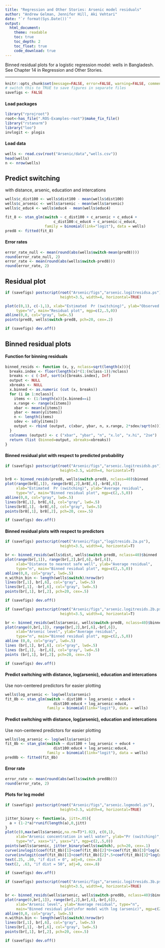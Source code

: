```yaml
---
title: "Regression and Other Stories: Arsenic model residuals"
author: "Andrew Gelman, Jennifer Hill, Aki Vehtari"
date: "`r format(Sys.Date())`"
output:
  html_document:
    theme: readable
    toc: true
    toc_depth: 2
    toc_float: true
    code_download: true
---
```

Binned residual plots for a logistic regression model: wells in
Bangladesh. See Chapter 14 in Regression and Other Stories.

-------------


```r
knitr::opts_chunk$set(message=FALSE, error=FALSE, warning=FALSE, comment=NA)
# switch this to TRUE to save figures in separate files
savefigs <- FALSE
```

#### Load packages

```r
library("rprojroot")
root<-has_file(".ROS-Examples-root")$make_fix_file()
library("rstanarm")
library("loo")
invlogit <- plogis
```

#### Load data

```r
wells <- read.csv(root("Arsenic/data","wells.csv"))
head(wells)
n <- nrow(wells)
```

## Predict switching
with distance, arsenic, education and intercations

```r
wells$c_dist100 <- wells$dist100 - mean(wells$dist100)
wells$c_arsenic <- wells$arsenic - mean(wells$arsenic)
wells$c_educ4 <- wells$educ4 - mean(wells$educ4)
```
```r
fit_8 <- stan_glm(switch ~ c_dist100 + c_arsenic + c_educ4 +
                      c_dist100:c_educ4 + c_arsenic:c_educ4,
                  family = binomial(link="logit"), data = wells)
pred8 <- fitted(fit_8)
```

#### Error rates

```r
error_rate_null <- mean(round(abs(wells$switch-mean(pred8))))
round(error_rate_null, 2)
error_rate <- mean(round(abs(wells$switch-pred8)))
round(error_rate, 2)
```

## Residual plot

```r
if (savefigs) postscript(root("Arsenic/figs","arsenic.logitresidsa.ps"),
                         height=3.5, width=4, horizontal=TRUE)
```
```r
plot(c(0,1), c(-1,1), xlab="Estimated  Pr (switching)", ylab="Observed - estimated",
     type="n", main="Residual plot", mgp=c(2,.5,0))
abline(0,0, col="gray", lwd=.5)
points(pred8, wells$switch-pred8, pch=20, cex=.2)
```
```r
if (savefigs) dev.off()
```

## Binned residual plots

#### Function for binning residuals

```r
binned_resids <- function (x, y, nclass=sqrt(length(x))){
  breaks.index <- floor(length(x)*(1:(nclass-1))/nclass)
  breaks <- c (-Inf, sort(x)[breaks.index], Inf)
  output <- NULL
  xbreaks <- NULL
  x.binned <- as.numeric (cut (x, breaks))
  for (i in 1:nclass){
    items <- (1:length(x))[x.binned==i]
    x.range <- range(x[items])
    xbar <- mean(x[items])
    ybar <- mean(y[items])
    n <- length(items)
    sdev <- sd(y[items])
    output <- rbind (output, c(xbar, ybar, n, x.range, 2*sdev/sqrt(n)))
  }
  colnames (output) <- c ("xbar", "ybar", "n", "x.lo", "x.hi", "2se")
  return (list (binned=output, xbreaks=xbreaks))
}
```

#### Binned residual plot with respect to predicted probability

```r
if (savefigs) postscript(root("Arsenic/figs","arsenic.logitresidsb.ps"),
                         height=3.5, width=4, horizontal=T)
```
```r
br8 <- binned_resids(pred8, wells$switch-pred8, nclass=40)$binned
plot(range(br8[,1]), range(br8[,2],br8[,6],-br8[,6]),
     xlab="Estimated  Pr (switching)", ylab="Average residual",
     type="n", main="Binned residual plot", mgp=c(2,.5,0))
abline(0,0, col="gray", lwd=.5)
lines(br8[,1], br8[,6], col="gray", lwd=.5)
lines(br8[,1], -br8[,6], col="gray", lwd=.5)
points(br8[,1], br8[,2], pch=20, cex=.5)
```
```r
if (savefigs) dev.off()
```

#### Binned residual plots with respect to predictors

```r
if (savefigs) postscript(root("Arsenic/figs","logitresids.2a.ps"),
                         height=3.5, width=4, horizontal=T)
```
```r
br <- binned_resids(wells$dist, wells$switch-pred8, nclass=40)$binned
plot(range(br[,1]), range(br[,2],br[,6],-br[,6]),
     xlab="Distance to nearest safe well", ylab="Average residual",
     type="n", main="Binned residual plot", mgp=c(2,.5,0))
abline(0,0, col="gray", lwd=.5)
n_within_bin <- length(wells$switch)/nrow(br)
lines(br[,1], br[,6], col="gray", lwd=.5)
lines(br[,1], -br[,6], col="gray", lwd=.5)
points(br[,1], br[,2], pch=20, cex=.5)
```
```r
if (savefigs) dev.off()
```
```r
if (savefigs) postscript(root("Arsenic/figs","arsenic.logitresids.2b.ps"),
                         height=3.5, width=4, horizontal=T)
```
```r
br <- binned_resids(wells$arsenic, wells$switch-pred8, nclass=40)$binned
plot(range(0,br[,1]), range(br[,2],br[,6],-br[,6]),
     xlab="Arsenic level", ylab="Average residual",
     type="n", main="Binned residual plot", mgp=c(2,.5,0))
abline (0,0, col="gray", lwd=.5)
lines (br[,1], br[,6], col="gray", lwd=.5)
lines (br[,1], -br[,6], col="gray", lwd=.5)
points (br[,1], br[,2], pch=20, cex=.5)
```
```r
if (savefigs) dev.off()
```

#### Predict switching with distance, log(arsenic), education and intercations
Use non-centered predictors for easier plotting

```r
wells$log_arsenic <- log(wells$arsenic)
fit_8b <- stan_glm(switch ~ dist100 + log_arsenic + educ4 +
                      dist100:educ4 + log_arsenic:educ4,
                   family = binomial(link="logit"), data = wells)
```

#### Predict switching with distance, log(arsenic), education and intercations
Use non-centered predictors for easier plotting

```r
wells$log_arsenic <- log(wells$arsenic)
fit_8b <- stan_glm(switch ~ dist100 + log_arsenic + educ4 +
                      dist100:educ4 + log_arsenic:educ4,
                   family = binomial(link="logit"), data = wells)
pred8b <- fitted(fit_8b)
```

#### Error rate

```r
error_rate <- mean(round(abs(wells$switch-pred8b)))
round(error_rate, 2)
```

#### Plots for log model

```r
if (savefigs) postscript(root("Arsenic/figs","arsenic.logmodel.ps"),
                         height=3.5, width=4, horizontal=TRUE)
```
```r
jitter_binary <- function(a, jitt=.05){
  a + (1-2*a)*runif(length(a),0,jitt)
}
plot(c(0,max(wells$arsenic,na.rm=T)*1.02), c(0,1),
     xlab="Arsenic concentration in well water", ylab="Pr (switching)",
     type="n", xaxs="i", yaxs="i", mgp=c(2,.5,0))
points(wells$arsenic, jitter_binary(wells$switch), pch=20, cex=.1)
curve(invlogit(coef(fit_8b)[1]+coef(fit_8b)[2]*0+coef(fit_8b)[3]*log(x)+coef(fit_8b)[4]*mean(wells$educ4)+coef(fit_8b)[5]*0*mean(wells$educ4)+coef(fit_8b)[6]*log(x)*mean(wells$educ4)), from=.5, lwd=.5, add=T)
curve(invlogit(coef(fit_8b)[1]+coef(fit_8b)[2]*.5+coef(fit_8b)[3]*log(x)+coef(fit_8b)[4]*mean(wells$educ4)+coef(fit_8b)[5]*.5*mean(wells$educ4)+coef(fit_8b)[6]*log(x)*mean(wells$educ4)), from=.5, lwd=.5, add=T)
text(.25, .80, "if dist = 0", adj=0, cex=.8)
text(2, .63, "if dist = 50", adj=0, cex=.8)
```
```r
if (savefigs) dev.off()

```
```r
if (savefigs) postscript(root("Arsenic/figs","arsenic.logitresids.3b.ps"),
                         height=3.5, width=4, horizontal=TRUE)
```
```r
br <- binned_resids(wells$arsenic, wells$switch-pred8b, nclass=40)$binned
plot(range(0,br[,1]), range(br[,2],br[,6],-br[,6]),
     xlab="Arsenic level", ylab="Average residual", type="n",
     main="Binned residual plot\nfor model with log (arsenic)", mgp=c(2,.5,0))
abline(0,0, col="gray", lwd=.5)
n.within.bin <- length(wells$switch)/nrow(br)
lines(br[,1], br[,6], col="gray", lwd=.5)
lines(br[,1], -br[,6], col="gray", lwd=.5)
points(br[,1], br[,2], pch=20, cex=.5)
```
```r
if (savefigs) dev.off()
```

